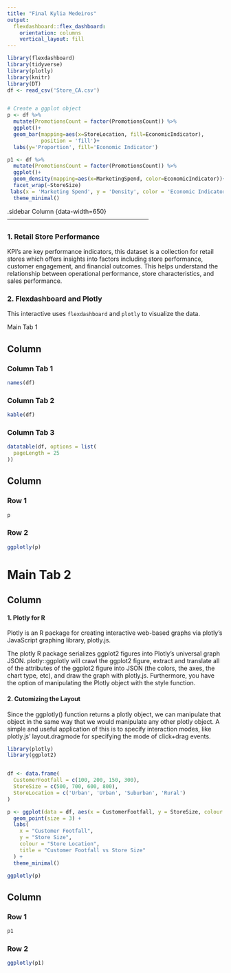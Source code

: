 ```yaml
---
title: "Final Kylia Medeiros"
output: 
  flexdashboard::flex_dashboard:
    orientation: columns
    vertical_layout: fill
---
```


```r
library(flexdashboard)
library(tidyverse)
library(plotly)
library(knitr)
library(DT)
df <- read_csv('Store_CA.csv')


# Create a ggplot object
p <- df %>% 
  mutate(PromotionsCount = factor(PromotionsCount)) %>% 
  ggplot()+ 
  geom_bar(mapping=aes(x=StoreLocation, fill=EconomicIndicator), 
           position = 'fill')+
  labs(y='Proportion', fill='Economic Indicator')

p1 <- df %>% 
  mutate(PromotionsCount = factor(PromotionsCount)) %>% 
  ggplot()+ 
  geom_density(mapping=aes(x=MarketingSpend, color=EconomicIndicator))+
  facet_wrap(~StoreSize)
 labs(x = 'Marketing Spend', y = 'Density', color = 'Economic Indicator') +
  theme_minimal()
```

{.sidebar}
Column {data-width=650}
-----------------------------------------------------------------------

### 1. Retail Store Performance

KPI’s are key performance indicators, this dataset is a collection for retail stores which offers insights into factors including store performance, customer engagement, and financial outcomes. This helps understand the relationship between operational performance, store characteristics, and sales performance.

### 2. Flexdashboard and Plotly

This interactive uses `flexdashboard` and `plotly` to visualize the data. 

Main Tab 1

Column {data-width=350}
-----------------------------------------------------------------------

### Column Tab 1

```r
names(df)
```

### Column Tab 2

```r
kable(df)
```


### Column Tab 3
```r
datatable(df, options = list(
  pageLength = 25
))
```

Column {data-width=500}
-----------------------------------------------------------------------
### Row 1

```r
p
```

### Row 2

```r
ggplotly(p)
```

Main Tab 2
=======================================================================

Column {data-width=500}
-----------------------------------------------------------------------
#### 1. Plotly for R

Plotly is an R package for creating interactive web-based graphs via plotly's JavaScript graphing library, plotly.js.

The plotly R package serializes ggplot2 figures into Plotly's universal graph JSON. plotly::ggplotly will crawl the ggplot2 figure, extract and translate all of the attributes of the ggplot2 figure into JSON (the colors, the axes, the chart type, etc), and draw the graph with plotly.js. Furthermore, you have the option of manipulating the Plotly object with the style function.

#### 2. Cutomizing the Layout

Since the ggplotly() function returns a plotly object, we can manipulate that object in the same way that we would manipulate any other plotly object. A simple and useful application of this is to specify interaction modes, like plotly.js' layout.dragmode for specifying the mode of click+drag events.


```r
library(plotly)
library(ggplot2)


df <- data.frame(
  CustomerFootfall = c(100, 200, 150, 300),
  StoreSize = c(500, 700, 600, 800),
  StoreLocation = c('Urban', 'Urban', 'Suburban', 'Rural')
)

p <- ggplot(data = df, aes(x = CustomerFootfall, y = StoreSize, colour = StoreLocation)) + 
  geom_point(size = 3) +
  labs(
    x = "Customer Footfall",
    y = "Store Size",
    colour = "Store Location",
    title = "Customer Footfall vs Store Size"
  ) +
  theme_minimal()

ggplotly(p)

```
Column {data-width=500}
-----------------------------------------------------------------------

### Row 1

```r
p1
```

### Row 2

```r
ggplotly(p1)
```

